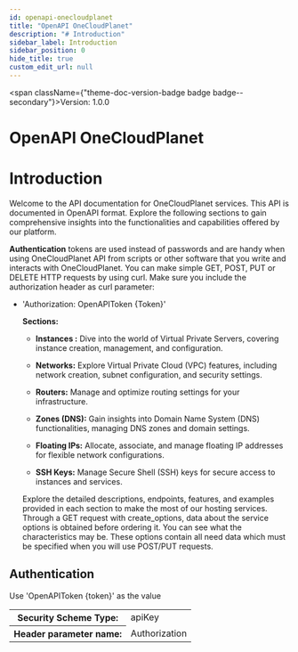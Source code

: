 ```yaml
---
id: openapi-onecloudplanet
title: "OpenAPI OneCloudPlanet"
description: "# Introduction"
sidebar_label: Introduction
sidebar_position: 0
hide_title: true
custom_edit_url: null
---
```



<span className={"theme-doc-version-badge badge badge--secondary"}>Version: 1.0.0</span>

<h1 className={"openapi__heading"}>OpenAPI OneCloudPlanet</h1>




# Introduction
Welcome to the API documentation for OneCloudPlanet services. This API is documented in OpenAPI format. Explore the following sections to gain comprehensive insights into the functionalities and capabilities offered by our platform.

 **Authentication** tokens are used instead of passwords and are handy when using OneCloudPlanet API from scripts or other software that you write and interacts with OneCloudPlanet.
You can  make simple GET, POST, PUT or DELETE HTTP requests by using curl.
Make sure you include the authorization header as curl parameter:
- 'Authorization: OpenAPIToken {Token}'

  **Sections:**
  - **Instances :** Dive into the world of Virtual Private Servers, covering instance creation, management, and configuration.

  - **Networks:** Explore Virtual Private Cloud (VPC) features, including network creation, subnet configuration, and security settings.

  - **Routers:** Manage and optimize routing settings for your infrastructure.

  - **Zones (DNS):** Gain insights into Domain Name System (DNS) functionalities, managing DNS zones and domain settings.

  - **Floating IPs:** Allocate, associate, and manage floating IP addresses for flexible network configurations.

  - **SSH Keys:** Manage Secure Shell (SSH) keys for secure access to instances and services.

  Explore the detailed descriptions, endpoints, features, and examples provided in each section to make the most of our hosting services.
  Through a GET request with create_options, data about the service options is obtained before ordering it. You can see what the characteristics may be. These options contain all need data which must be specified when you will use POST/PUT requests.


<div style={{"marginBottom":"2rem"}}><h2 id={"authentication"} style={{"marginBottom":"1rem"}}>Authentication</h2><SchemaTabs className={"openapi-tabs__security-schemes"}><TabItem label={"API Key: apikey header authorization"} value={"apikey header authorization"}>

Use 'OpenAPIToken {token}' as the value

<div><table><tbody><tr><th>Security Scheme Type:</th><td>apiKey</td></tr><tr><th>Header parameter name:</th><td>Authorization</td></tr></tbody></table></div></TabItem></SchemaTabs></div>